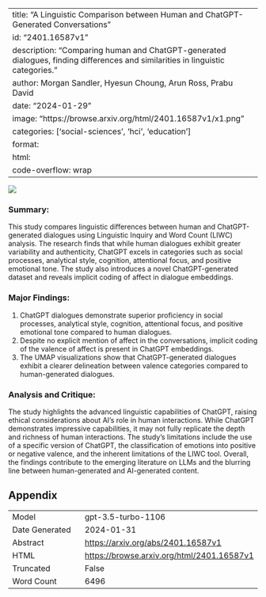 
---
title: "A Linguistic Comparison between Human and ChatGPT-Generated Conversations"
id: "2401.16587v1"
description: "Comparing human and ChatGPT-generated dialogues, finding differences and similarities in linguistic categories."
author: Morgan Sandler, Hyesun Choung, Arun Ross, Prabu David
date: "2024-01-29"
image: "https://browse.arxiv.org/html/2401.16587v1/x1.png"
categories: ['social-sciences', 'hci', 'education']
format:
  html:
    code-overflow: wrap
---

![](https://browse.arxiv.org/html/2401.16587v1/x1.png)

### **Summary:**
This study compares linguistic differences between human and ChatGPT-generated dialogues using Linguistic Inquiry and Word Count (LIWC) analysis. The research finds that while human dialogues exhibit greater variability and authenticity, ChatGPT excels in categories such as social processes, analytical style, cognition, attentional focus, and positive emotional tone. The study also introduces a novel ChatGPT-generated dataset and reveals implicit coding of affect in dialogue embeddings.

### **Major Findings:**
1. ChatGPT dialogues demonstrate superior proficiency in social processes, analytical style, cognition, attentional focus, and positive emotional tone compared to human dialogues.
2. Despite no explicit mention of affect in the conversations, implicit coding of the valence of affect is present in ChatGPT embeddings.
3. The UMAP visualizations show that ChatGPT-generated dialogues exhibit a clearer delineation between valence categories compared to human-generated dialogues.

### **Analysis and Critique:**
The study highlights the advanced linguistic capabilities of ChatGPT, raising ethical considerations about AI's role in human interactions. While ChatGPT demonstrates impressive capabilities, it may not fully replicate the depth and richness of human interactions. The study's limitations include the use of a specific version of ChatGPT, the classification of emotions into positive or negative valence, and the inherent limitations of the LIWC tool. Overall, the findings contribute to the emerging literature on LLMs and the blurring line between human-generated and AI-generated content.

## Appendix

|          |          |
|----------|----------|
| Model     | gpt-3.5-turbo-1106       |
| Date Generated     | 2024-01-31       |
| Abstract | [https://arxiv.org/abs/2401.16587v1](https://arxiv.org/abs/2401.16587v1)        |
| HTML     | [https://browse.arxiv.org/html/2401.16587v1](https://browse.arxiv.org/html/2401.16587v1)       |
| Truncated       | False       |
| Word Count       | 6496       |